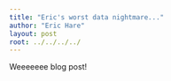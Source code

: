 ```yaml
---
title: "Eric's worst data nightmare..."
author: "Eric Hare"
layout: post
root: ../../../../
---
```


Weeeeeee blog post!

